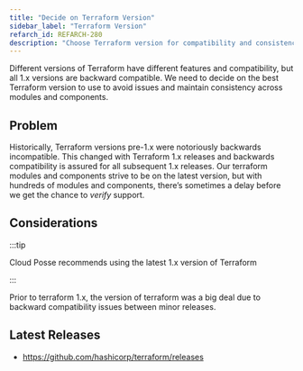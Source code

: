 ```yaml
---
title: "Decide on Terraform Version"
sidebar_label: "Terraform Version"
refarch_id: REFARCH-280
description: "Choose Terraform version for compatibility and consistency"
---
```


<Intro>
Different versions of Terraform have different features and compatibility, but all 1.x versions are backward compatible. We need to decide on the best Terraform version to use to avoid issues and maintain consistency across modules and components.
</Intro>

## Problem

Historically, Terraform versions pre-1.x were notoriously backwards incompatible. This changed with Terraform 1.x releases and backwards
compatibility is assured for all subsequent 1.x releases. Our terraform modules and components strive to be on the latest version,
but with hundreds of modules and components, there’s sometimes a delay before we get the chance to _verify_ support.

## Considerations

:::tip

Cloud Posse recommends using the latest 1.x version of Terraform

:::

Prior to terraform 1.x, the version of terraform was a big deal due to backward compatibility issues between minor
releases.

## Latest Releases

- https://github.com/hashicorp/terraform/releases
